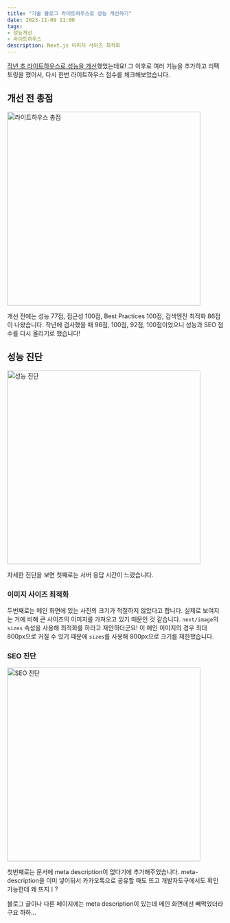 ```yaml
---
title: "기술 블로그 라이트하우스로 성능 개선하기"
date: 2023-11-09 11:00
tags:
- 성능개선
- 라이트하우스
description: Next.js 이미지 사이즈 최적화
---
```


[작년 초 라이트하우스로 성능을 개선](https://haeun.vercel.app/blog/2204-lighthouse)했었는데요!
그 이후로 여러 기능을 추가하고 리팩토링을 했어서, 다시 한번 라이트하우스 점수를 체크해보았습니다.

## 개선 전 총점

<img alt='라이트하우스 총점' src='/images/blog/23/lighthouseTotal.png' width='450px'/>

개선 전에는 성능 77점, 접근성 100점, Best Practices 100점, 검색엔진 최적화 86점이 나왔습니다.
작년에 검사했을 때 96점, 100점, 92점, 100점이었으니 성능과 SEO 점수를 다시 올리기로 했습니다!

## 성능 진단

<img alt='성능 진단' src='/images/blog/23/lighthousePerformance.png' width='450px'/>

자세한 진단을 보면 첫째로는 서버 응답 시간이 느렸습니다.

### 이미지 사이즈 최적화

두번째로는 메인 화면에 있는 사진의 크기가 적절하지 않았다고 합니다.
실제로 보여지는 거에 비해 큰 사이즈의 이미지를 가져오고 있기 때문인 것 같습니다.
`next/image`의 `sizes` 속성을 사용해 최적화를 하라고 제안하더군요!
이 메인 이미지의 경우 최대 800px으로 커질 수 있기 때문에 `sizes`를 사용해 800px으로 크기를 제한했습니다.

### SEO 진단

<img alt='SEO 진단' src='/images/blog/23/lighthouseSEO.png' width='450px'/>

첫번째로는 문서에 meta description이 없다기에 추가해주었습니다.
meta-description을 이미 넣어둬서 카카오톡으로 공유할 때도 뜨고 개발자도구에서도 확인 가능한데
왜 뜨지ㅣ?


블로그 글이나 다른 페이지에는 meta description이 있는데 메인 화면에선 빼먹었더라구요 하하...